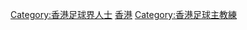 {{Catnav|頁面分類|人物|職業|教练|足球教练}}
{{Catnav|頁面分類|人物|各職業人物|教练|足球教练}}
{{Catnav|頁面分類|...|体育|教练|足球教练}}
{{Catnav|頁面分類|...|各國足球|香港足球|香港足球界人士}}
{{Catnav|頁面分類|...|香港體育|香港足球|香港足球界人士}}

[[Category:香港足球界人士|Category:香港足球界人士]]
[[Category:各國足球主教練|香港]]
[[Category:香港足球主教練|Category:香港足球主教練]]